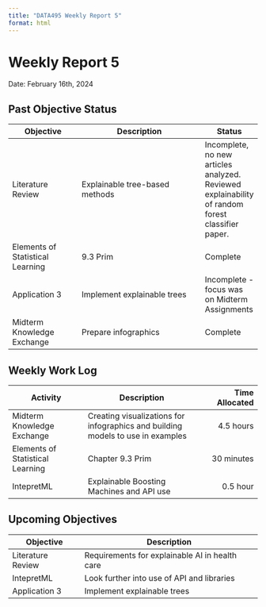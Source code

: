 ```yaml
---
title: "DATA495 Weekly Report 5"
format: html
---
```


# Weekly Report 5
Date: February 16th, 2024

## Past Objective Status
Objective|Description|Status
----|-------|---
Literature Review|Explainable tree-based methods|Incomplete, no new articles analyzed. Reviewed explainability of random forest classifier paper.
Elements of Statistical Learning|9.3 Prim| Complete
Application 3| Implement explainable trees| Incomplete - focus was on Midterm Assignments
Midterm Knowledge Exchange|Prepare infographics|Complete
## Weekly Work Log
Activity|Description|Time Allocated
----|------|--:
Midterm Knowledge Exchange|Creating visualizations for infographics and building models to use in examples|4.5 hours
Elements of Statistical Learning|Chapter 9.3 Prim|30 minutes
IntepretML|Explainable Boosting Machines and API use|0.5 hour

## Upcoming Objectives
Objective|Description
----|-------
Literature Review|Requirements for explainable AI in health care
IntepretML|Look further into use of API and libraries
Application 3| Implement explainable trees